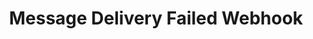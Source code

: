 ---
title: "Message Delivery Failed Webhook"
sidebarTitle: "Failed"
openapi: "webhooks.yaml webhook message.failed"
---